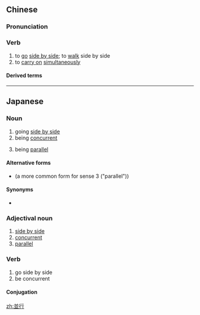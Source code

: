 {{also|并行}}
==Chinese==
{{zh-forms|s=并行}}

===Pronunciation===
{{zh-pron
|m=bìngxíng
|c=bing6 hang4
|mn=pēng-hêng
|cat=v
}}

===Verb===
{{zh-verb}}

# to [[go]] [[side by side]]; to [[walk]] side by side
# to [[carry on]] [[simultaneously]]

====Derived terms====
{{zh-der|並行不悖|勢力並行|恩威並行}}

----

==Japanese==
{{ja-kanjitab|へい|こう|yomi=o}}

===Noun===
{{ja-noun|へいこう}}

# going [[side by side]]
# being [[concurrent]]
# {{lb|ja|uncommon|sort=へいこう}} being [[parallel]]

====Alternative forms====
* {{ja-l|平行}} (a more common form for sense 3 ("parallel"))

====Synonyms====
* {{ja-l|並列|へいれつ}}

===Adjectival noun===
{{ja-adj|infl=na|へいこう}}

# [[side by side]]
# [[concurrent]]
# [[parallel]]

===Verb===
{{ja-verb-suru|へいこう}}

# go side by side
# be concurrent

====Conjugation====
{{ja-suru|へいこう}}

[[zh:並行]]